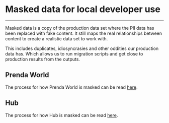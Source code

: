 # Masked data for local developer use

---

Masked data is a copy of the production data set where the PII data has been replaced with fake content. It still maps the real relationships between content to create a realistic data set to work with.

This includes duplicates, idiosyncrasies and other oddities our production data has. Which allows us to run migration scripts and get close to production results from the outputs.

## Prenda World

The process for how Prenda World is masked can be read [here](https://github.com/prenda-school/prendaworld/blob/develop/prenda-schemas/src/masker/README.MD).

## Hub

The process for how Hub is masked can be read [here](https://github.com/prenda-school/prendaworld/blob/develop/README.md#creating-masked-data-for-hub).
